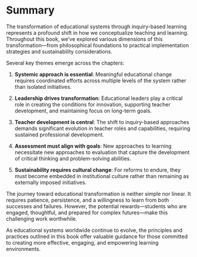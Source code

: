 # Summary

The transformation of educational systems through inquiry-based learning represents a profound shift in how we conceptualize teaching and learning. Throughout this book, we've explored various dimensions of this transformation—from philosophical foundations to practical implementation strategies and sustainability considerations.

Several key themes emerge across the chapters:

1. **Systemic approach is essential**: Meaningful educational change requires coordinated efforts across multiple levels of the system rather than isolated initiatives.

2. **Leadership drives transformation**: Educational leaders play a critical role in creating the conditions for innovation, supporting teacher development, and maintaining focus on long-term goals.

3. **Teacher development is central**: The shift to inquiry-based approaches demands significant evolution in teacher roles and capabilities, requiring sustained professional development.

4. **Assessment must align with goals**: New approaches to learning necessitate new approaches to evaluation that capture the development of critical thinking and problem-solving abilities.

5. **Sustainability requires cultural change**: For reforms to endure, they must become embedded in institutional culture rather than remaining as externally imposed initiatives.

The journey toward educational transformation is neither simple nor linear. It requires patience, persistence, and a willingness to learn from both successes and failures. However, the potential rewards—students who are engaged, thoughtful, and prepared for complex futures—make this challenging work worthwhile.

As educational systems worldwide continue to evolve, the principles and practices outlined in this book offer valuable guidance for those committed to creating more effective, engaging, and empowering learning environments.
